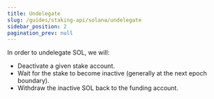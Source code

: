 ```yaml
---
title: Undelegate
slug: /guides/staking-api/solana/undelegate
sidebar_position: 2
pagination_prev: null
---
```


In order to undelegate SOL, we will:

- Deactivate a given stake account.
- Wait for the stake to become inactive (generally at the next epoch boundary).
- Withdraw the inactive SOL back to the funding account.
